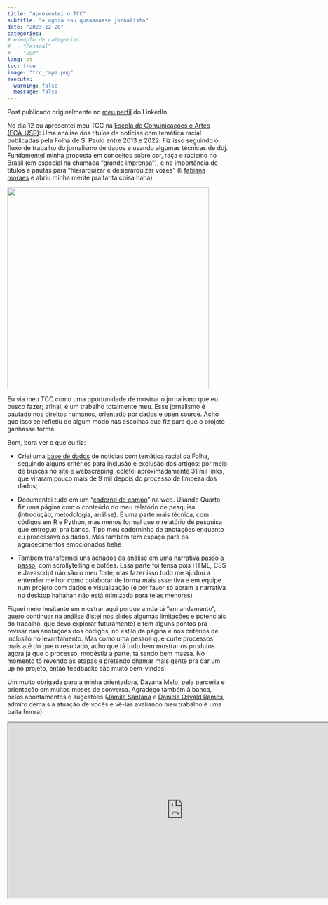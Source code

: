 ```yaml
---
title: "Apresentei o TCC"
subtitle: "e agora sou quaaaaaase jornalista"
date: "2023-12-20"
categories: 
# exemplo de categorias:
#  - "Pessoal"
#  - "USP"
lang: pt
toc: true 
image: "tcc_capa.png"
execute: 
  warning: false
  message: false
---
```


::: callout-note
Post publicado originalmente no [meu perfil](linkedin.com/in/bmuniz) do LinkedIn
:::

No dia 12 eu apresentei meu TCC na [Escola de Comunicações e Artes (ECA-USP)](https://www.linkedin.com/company/ecauspoficial/): Uma análise dos títulos de notícias com temática racial publicadas pela Folha de S. Paulo entre 2013 e 2022. Fiz isso seguindo o fluxo de trabalho do jornalismo de dados e usando algumas técnicas de ddj. Fundamentei minha proposta em conceitos sobre cor, raça e racismo no Brasil (em especial na chamada “grande imprensa”), e na importância de títulos e pautas para "hierarquizar e desierarquizar vozes" (li [fabiana moraes](https://www.linkedin.com/in/fabiana-moraes-835600141/) e abriu minha mente pra tanta coisa haha).

![](tcc.jpeg){fig-align="center" width="460"}

Eu via meu TCC como uma oportunidade de mostrar o jornalismo que eu busco fazer; afinal, é um trabalho totalmente meu. Esse jornalismo é pautado nos direitos humanos, orientado por dados e open source. Acho que isso se refletiu de algum modo nas escolhas que fiz para que o projeto ganhasse forma.

Bom, bora ver o que eu fiz:

-   Criei uma [base de dados](https://github.com/biamuniz/dados_tcc) de notícias com temática racial da Folha, seguindo alguns critérios para inclusão e exclusão dos artigos: por meio de buscas no site e webscraping, coletei aproximadamente 31 mil links, que viraram pouco mais de 9 mil depois do processo de limpeza dos dados;

-   Documentei tudo em um “[caderno de campo](https://biancamuniz.quarto.pub/tcc/)” na web. Usando Quarto, fiz uma página com o conteúdo do meu relatório de pesquisa (introdução, metodologia, análise). É uma parte mais técnica, com códigos em R e Python, mas menos formal que o relatório de pesquisa que entreguei pra banca. Tipo meu caderninho de anotações enquanto eu processava os dados. Mas também tem espaço para os agradecimentos emocionados hehe

-   Também transformei uns achados da análise em uma [narrativa passo a passo](https://biamuniz.github.io/tcc_storytelling/), com scrollytelling e botões. Essa parte foi tensa pois HTML, CSS e Javascript não são o meu forte, mas fazer isso tudo me ajudou a entender melhor como colaborar de forma mais assertiva e em equipe num projeto com dados e visualização (e por favor só abram a narrativa no desktop hahahah não está otimizado para telas menores)

Fiquei meio hesitante em mostrar aqui porque ainda tá “em andamento”, quero continuar na análise (listei nos slides algumas limitações e potenciais do trabalho, que devo explorar futuramente) e tem alguns pontos pra revisar nas anotações dos códigos, no estilo da página e nos critérios de inclusão no levantamento. Mas como uma pessoa que curte processos mais até do que o resultado, acho que tá tudo bem mostrar os produtos agora já que o processo, modéstia a parte, tá sendo bem massa. No momento tô revendo as etapas e pretendo chamar mais gente pra dar um up no projeto, então feedbacks são muito bem-vindos!

Um muito obrigada para a minha orientadora, Dayana Melo, pela parceria e orientação em muitos meses de conversa. Agradeço também à banca, pelos apontamentos e sugestões ([Jamile Santana](https://www.linkedin.com/in/jamile-santana/) e [Daniela Osvald Ramos](https://www.linkedin.com/in/daniela-osvald-ramos-0a38748/), admiro demais a atuação de vocês e vê-las avaliando meu trabalho é uma baita honra).

```{=html}
<iframe width="800" height="400" src="https://biamuniz.github.io/slides-tcc/" title="Slides"></iframe>
```
